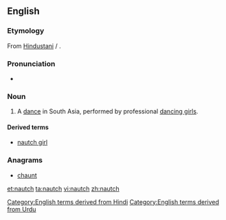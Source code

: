 ==English==
{{wikipedia}}

===Etymology===
From [[Hindustani]] {{term|नाच|tr=nāc|sc=Deva|lang=hi}} / {{term|ناچ|tr=nāc|sc=ur-Arab|lang=ur}}.

===Pronunciation===
* {{IPA|/nɔːtʃ/|lang=en}}

===Noun===
{{en-noun|es}}

# A [[dance]] in South Asia, performed by professional [[dancing girls]].

====Derived terms====
*[[nautch girl]]

===Anagrams===
* [[chaunt#English|chaunt]]

[[Category:English terms derived from Hindi]]
[[Category:English terms derived from Urdu]]

[[et:nautch]]
[[ta:nautch]]
[[vi:nautch]]
[[zh:nautch]]